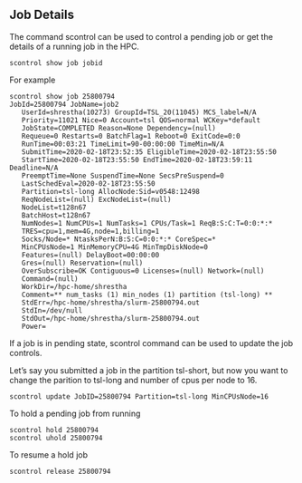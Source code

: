 ## Job Details

The command scontrol can be used to control a pending job or get the details of a running job in the HPC.

```
scontrol show job jobid
```

For example

```
scontrol show job 25800794
JobId=25800794 JobName=job2
   UserId=shrestha(10273) GroupId=TSL_20(11045) MCS_label=N/A
   Priority=11021 Nice=0 Account=tsl QOS=normal WCKey=*default
   JobState=COMPLETED Reason=None Dependency=(null)
   Requeue=0 Restarts=0 BatchFlag=1 Reboot=0 ExitCode=0:0
   RunTime=00:03:21 TimeLimit=90-00:00:00 TimeMin=N/A
   SubmitTime=2020-02-18T23:52:35 EligibleTime=2020-02-18T23:55:50
   StartTime=2020-02-18T23:55:50 EndTime=2020-02-18T23:59:11 Deadline=N/A
   PreemptTime=None SuspendTime=None SecsPreSuspend=0
   LastSchedEval=2020-02-18T23:55:50
   Partition=tsl-long AllocNode:Sid=v0548:12498
   ReqNodeList=(null) ExcNodeList=(null)
   NodeList=t128n67
   BatchHost=t128n67
   NumNodes=1 NumCPUs=1 NumTasks=1 CPUs/Task=1 ReqB:S:C:T=0:0:*:*
   TRES=cpu=1,mem=4G,node=1,billing=1
   Socks/Node=* NtasksPerN:B:S:C=0:0:*:* CoreSpec=*
   MinCPUsNode=1 MinMemoryCPU=4G MinTmpDiskNode=0
   Features=(null) DelayBoot=00:00:00
   Gres=(null) Reservation=(null)
   OverSubscribe=OK Contiguous=0 Licenses=(null) Network=(null)
   Command=(null)
   WorkDir=/hpc-home/shrestha
   Comment=** num_tasks (1) min_nodes (1) partition (tsl-long) **
   StdErr=/hpc-home/shrestha/slurm-25800794.out
   StdIn=/dev/null
   StdOut=/hpc-home/shrestha/slurm-25800794.out
   Power=
```

If a job is in pending state, scontrol command can be used to update the job controls.

Let's say you submitted a job in the partition tsl-short, but now you want to change the parition to tsl-long and number of cpus per node to 16.

```
scontrol update JobID=25800794 Partition=tsl-long MinCPUsNode=16
```

To hold a pending job from running

```
scontrol hold 25800794
scontrol uhold 25800794
```

To resume a hold job

```
scontrol release 25800794
```




